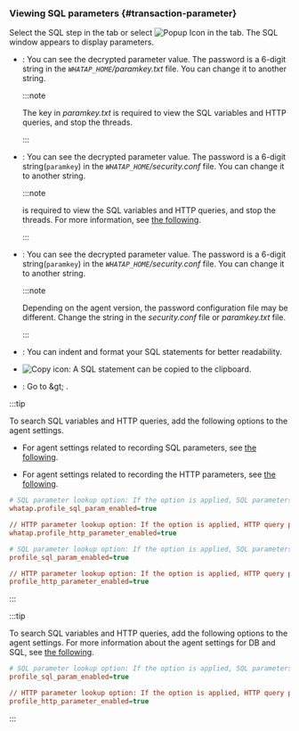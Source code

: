 ### Viewing SQL parameters {#transaction-parameter}

Select the SQL step in the <Cmdname sid="TTL06126" className="uitext" /> tab or select ![Popup Icon](/img/ic-popup.svg) in the <Cmdname sid="TTL06127" className="uitext" /> tab. The <UI>SQL</UI> window appears to display parameters.

<ImgLang img='sql-parameter-query.png' desc='SQL' />

<Xclude product='java,php,golang'>

- <Cmdname sid="BTN06764" className="uitext" />: You can see the decrypted parameter value. The password is a 6-digit string in the *`WHATAP_HOME`/paramkey.txt* file. You can change it to another string.

  :::note

  The key in _paramkey.txt_ is required to view the SQL variables and HTTP queries, and stop the threads.

  :::

</Xclude>

<InDoc product='java'>

- <Cmdname sid="BTN06764" className="uitext" />: You can see the decrypted parameter value. The password is a 6-digit string(`paramkey`) in the *`WHATAP_HOME`/security.conf* file. You can change it to another string.

  :::note

  <Cmdname sid="BTN06764" className="uitext" /> is required to view the SQL variables and HTTP queries, and stop the threads. For more information, see [the following](install-agent#security).

  :::

</InDoc>

<InDoc product='php,golang'>

- <Cmdname sid="BTN06764" className="uitext" />: You can see the decrypted parameter value. The password is a 6-digit string(`paramkey`) in the *`WHATAP_HOME`/security.conf* file. You can change it to another string.

  :::note

  Depending on the agent version, the password configuration file may be different. Change the string in the _security.conf_ file or _paramkey.txt_ file.

  :::

</InDoc>

- <Cmdname sid="format" className="uitext" />: You can indent and format your SQL statements for better readability.

- ![Copy icon](/img/ico-copy.svg): A SQL statement can be copied to the clipboard.

- <Cmdname sid="statistics" className="uitext" />: Go to <Cmdname sid="side_statistics" className="uitext" /> &amp;gt; <Cmdname sid="side_statSql" className="uitext" />.

<Xclude product='kubernetes'>

:::tip

To search SQL variables and HTTP queries, add the following options to the agent settings.

- For agent settings related to recording SQL parameters, see [the following](agent-dbsql#profile-sql-param).

- For agent settings related to recording the HTTP parameters, see [the following](agent-transaction#profile_http_parameter).

<InDoc product="php">

```ini title='whatap.conf'
# SQL parameter lookup option: If the option is applied, SQL parameters are collected after being encrypted.
whatap.profile_sql_param_enabled=true 

// HTTP parameter lookup option: If the option is applied, HTTP query parameters are collected after being encrypted.
whatap.profile_http_parameter_enabled=true 
```

</InDoc>

<Xclude product="php">

```ini title='whatap.conf'
# SQL parameter lookup option: If the option is applied, SQL parameters are collected after being encrypted.
profile_sql_param_enabled=true 

// HTTP parameter lookup option: If the option is applied, HTTP query parameters are collected after being encrypted.
profile_http_parameter_enabled=true 
```

</Xclude>

:::

</Xclude>

<InDoc product='kubernetes'>

:::tip

To search SQL variables and HTTP queries, add the following options to the agent settings. For more information about the agent settings for DB and SQL, see [the following](../java/agent-dbsql).

```ini title='whatap.conf'
# SQL parameter lookup option: If the option is applied, SQL parameters are collected after being encrypted.
profile_sql_param_enabled=true 

// HTTP parameter lookup option: If the option is applied, HTTP query parameters are collected after being encrypted.
profile_http_parameter_enabled=true 
```

:::

</InDoc>
